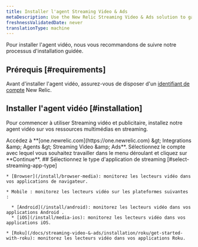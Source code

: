 ```yaml
---
title: Installer l'agent Streaming Video & Ads
metaDescription: Use the New Relic Streaming Video & Ads solution to gain deep visibility and actionable insights into real user experiences.
freshnessValidatedDate: never
translationType: machine
---
```


Pour installer l'agent vidéo, nous vous recommandons de suivre notre processus d'installation guidée.

## Prérequis [#requirements]

Avant d'installer l'agent vidéo, assurez-vous de disposer d'un [identifiant de compte](/docs/accounts/accounts-billing/account-setup/account-id) New Relic.

## Installer l'agent vidéo [#installation]

Pour commencer à utiliser Streaming vidéo et publicitaire, installez notre agent vidéo sur vos ressources multimédias en streaming.

<Steps>
  <Step>
    Accédez à <DNT>**[one.newrelic.com](https://one.newrelic.com) &amp;gt; Integrations &amp;amp; Agents &amp;gt; Streaming Video &amp;amp; Ads**</DNT>.
  </Step>

  <Step>
    Sélectionnez le compte avec lequel vous souhaitez travailler dans le menu déroulant et cliquez sur **Continue**.
  </Step>

  <Step>
    ## Sélectionnez le type d'application de streaming [#select-streaming-app-type]

    * [Browser](/install/browser-media): monitorez les lecteurs vidéo dans vos applications de navigateur.

    * Mobile : monitorez les lecteurs vidéo sur les plateformes suivantes :

      * [Android](/install/android): monitorez les lecteurs vidéo dans vos applications Android .
      * [iOS](/install/media-ios): monitorez les lecteurs vidéo dans vos applications iOS.

    * [Roku](/docs/streaming-video-&-ads/installation/roku/get-started-with-roku): monitorez les lecteurs vidéo dans vos applications Roku.
  </Step>
</Steps>